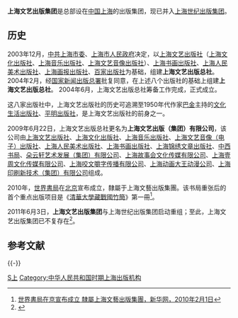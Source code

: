 '''上海文艺出版集团'''是总部设在[[中国|中国]][[上海|上海]]的出版集团，现已并入[[上海世纪出版集团|上海世纪出版集团]]。

==历史==
2003年12月，[[中共上海市委|中共上海市委]]、[[上海市人民政府|上海市人民政府]]决定，以[[上海文艺出版社|上海文艺出版社]]（[[上海文化出版社|上海文化出版社]]、[[上海音乐出版社|上海音乐出版社]]、[[上海文艺音像出版社|上海文艺音像出版社]]）、[[上海书画出版社|上海书画出版社]]、[[上海人民美术出版社|上海人民美术出版社]]、[[上海画报出版社|上海画报出版社]]、[[百家出版社|百家出版社]]为基础，组建'''上海文艺出版总社'''。2004年2月，经[[国家新闻出版总署|国家新闻出版总署]]批复同意，在上述八个出版社的基础上组建'''上海文艺出版总社'''。 2004年6月，上海文艺出版总社筹备工作完成，正式成立。

这八家出版社中，上海文艺出版社的历史可追溯至1950年代作家[[巴金|巴金]]主持的[[文化生活出版社|文化生活出版社]]、[[平明出版社|平明出版社]]，是上海文艺出版社的前身之一。

2009年6月22日，上海文艺出版总社更名为'''上海文艺出版（集团）有限公司'''，该公司由[[上海文艺出版社|上海文艺出版社]]、[[上海文化出版社|上海文化出版社]]、[[上海音乐出版社|上海音乐出版社]]、[[上海文艺音像（电子）出版社|上海文艺音像（电子）出版社]]、[[上海人民美术出版社|上海人民美术出版社]]、[[上海书画出版社|上海书画出版社]]、[[上海锦绣文章出版社|上海锦绣文章出版社]]、[[中西书局|中西书局]]、[[朵云轩艺术发展（集团）有限公司|朵云轩艺术发展（集团）有限公司]]、[[上海故事会文化传媒有限公司|上海故事会文化传媒有限公司]]、[[上海壹周文化传媒有限公司|上海壹周文化传媒有限公司]]、[[上海咬文嚼字传播有限公司|上海咬文嚼字传播有限公司]]、[[上海动画大王动漫公司|上海动画大王动漫公司]]、[[上海印刷新技术（集团）有限公司|上海印刷新技术（集团）有限公司]]组成。

2010年，[[世界書局|世界書局]]在[[北京|北京]]宣布成立，隸屬于上海文藝出版集團。该书局重张后的首个重点出版项目是《[[清華大學藏戰國竹簡|清華大學藏戰國竹簡]]》第一冊<ref>[http://news.xinhuanet.com/newmedia/2010-02/01/content_12912196.htm 世界書局在京宣布成立 隸屬上海文藝出版集團，新华网，2010年2月1日]</ref>。

2011年6月3日，'''上海文艺出版集团'''与上海世纪出版集团启动重组；至此，上海文艺出版集团已不复存在<ref name=gk>{{cite web|url=http://www.shcpg.com.cn/sjcb/jtjj.aspx|title=上海世纪出版（集团）有限公司基本情况|publisher=上海世纪出版集团|accessdate=2016-07-11|archive-date=2020-11-03|archive-url=https://web.archive.org/web/20201103122916/http://www.shcpg.com.cn/sjcb/jtjj.aspx|dead-url=yes}}</ref>。

==参考文献==
{{Reflist}}


{{-}}
{{上海出版机构}}

[[Category:中国出版联合组织|S上]]
[[Category:中华人民共和国时期上海出版机构|Category:中华人民共和国时期上海出版机构]]